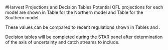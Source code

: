 <!-- **************HARVEST PROJECTIONS AND DECISION TABLE****************** -->
#Harvest Projections and Decision Tables
Potential OFL projections for each model are shown in Table \ref{tab:Forecast_mod1} for the Northern model and Table \ref{tab:Forecast_mod2} for the Southern model.

These values can be compared to recent regulations shown in Tables \ref{tab:mnmgt_perform.N} and \ref{tab:mnmgt_perform.S}.

Decision tables will be completed during the STAR panel after determination of the axis of uncertainty and catch streams to include.




